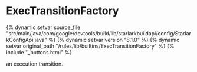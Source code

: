 <html devsite>
<head>
  <meta name="project_path" value="/_project.yaml">
  <meta name="book_path" value="/versions/8.1.0/_book.yaml">
</head>
<body>

<h1 class="page-title" id="modules.ExecTransitionFactory">ExecTransitionFactory</h1>

{% dynamic setvar source_file "src/main/java/com/google/devtools/build/lib/starlarkbuildapi/config/StarlarkConfigApi.java" %}
{% dynamic setvar version "8.1.0" %}
{% dynamic setvar original_path "/rules/lib/builtins/ExecTransitionFactory" %}
{% include "_buttons.html" %}
<!-- {% raw %} -->

an execution transition.



</body>
</html>

<!-- {% endraw %} -->
